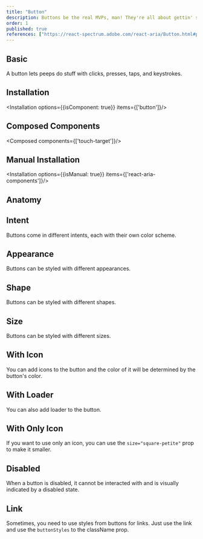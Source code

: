 ```yaml
---
title: "Button"
description: Buttons be the real MVPs, man! They're all about gettin' stuff done, whether it’s slamming that form submit or hoppin' to another page.
order: 1
published: true
references: ["https://react-spectrum.adobe.com/react-aria/Button.html#props"]
---
```



## Basic

A button lets peeps do stuff with clicks, presses, taps, and keystrokes.
<How toUse="buttons/button/button-basic-demo" />

## Installation
<Installation options={{isComponent: true}} items={['button']}/>

## Composed Components
<Composed components={['touch-target']}/>

## Manual Installation

<Installation options={{isManual: true}} items={['react-aria-components']}/>

<SourceCode toShow='button'/>

## Anatomy
<Anatomy show='button-anatomy'/>


## Intent

Buttons come in different intents, each with their own color scheme.

<How toUse="buttons/button/button-intent-demo" />

## Appearance

Buttons can be styled with different appearances.

<How toUse="buttons/button/button-appearance-demo" />

## Shape

Buttons can be styled with different shapes.

<How toUse="buttons/button/button-shape-demo" />

## Size

Buttons can be styled with different sizes.

<How toUse="buttons/button/button-size-demo" />

## With Icon
You can add icons to the button and the color of it will be determined by the button's color.
<How toUse="buttons/button/button-icon-demo" />

## With Loader
You can also add loader to the button.
<How toUse="buttons/button/button-loader-demo" />

## With Only Icon
If you want to use only an icon, you can use the `size="square-petite"` prop to make it smaller.

<How toUse="buttons/button/button-only-icon-demo" />

## Disabled
When a button is disabled, it cannot be interacted with and is visually indicated by a disabled state.

<How toUse="buttons/button/button-disabled-demo" />

## Link
Sometimes, you need to use styles from buttons for links. Just use the link and use the `buttonStyles` to the className prop.
<How toUse="buttons/button/button-link-demo" />
